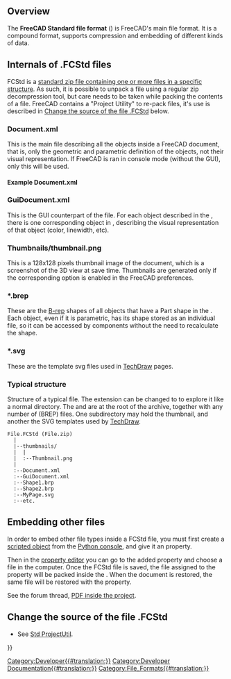 <languages/>
{{TOCright}}
<translate>

==Overview== <!--T:35-->

<!--T:1-->
The '''FreeCAD Standard file format''' ({{FileName|.FCStd}}) is FreeCAD's main file format. It is a compound format, supports compression and embedding of different kinds of data.

== Internals of .FCStd files == <!--T:5-->

<!--T:14-->
FCStd is a [[#Typical_structure|standard zip file containing one or more files in a specific structure]].  As such, it is possible to unpack a {{FileName|.FCStd}} file using a regular zip decompression tool, but care needs to be taken while packing the contents of a {{FileName|.FCStd}} file.  FreeCAD contains a "Project Utility" to re-pack {{FileName|.FCStd}} files, it's use is described in [[#Change the source of the file .FCStd|Change the source of the file .FCStd]] below.

===Document.xml=== <!--T:15-->

<!--T:25-->
This is the main {{FileName|.xml}} file describing all the objects inside a FreeCAD document, that is, only the geometric and parametric definition of the objects, not their visual representation. If FreeCAD is ran in console mode (without the GUI), only this {{FileName|Document.xml}} will be used.

==== Example Document.xml==== <!--T:16-->

</translate>
{{Code|lang=xml|code=
 <?xml version='1.0' encoding='utf-8'?>
 <!--
 FreeCAD Document, see http://free-cad.sourceforge.net for more informations...
 -->
 <Document SchemaVersion="4">
    <Properties Count="9">
       <Property name="Comment" type="App::PropertyString">
          <String value=""/>
       </Property>
       <Property name="Company" type="App::PropertyString">
          <String value=""/>
       </Property>
       <Property name="CreatedBy" type="App::PropertyString">
          <String value=""/>
       </Property>
       <Property name="CreationDate" type="App::PropertyString">
          <String value="Fri Jan 29 15:14:38 2010 "/>
       </Property>
       <Property name="FileName" type="App::PropertyString">
          <String value="/tmp/test.FCStd"/>
       </Property>
       <Property name="Id" type="App::PropertyString">
          <String value="201b746f-a1ed-4297-bf3d-65d5ec11abe0"/>
       </Property>
       <Property name="Label" type="App::PropertyString">
          <String value="names"/>
       </Property>
       <Property name="LastModifiedBy" type="App::PropertyString">
          <String value=""/>
       </Property>
       <Property name="LastModifiedDate" type="App::PropertyString">
          <String value="Fri Jan 29 15:15:21 2010 "/>
       </Property>
    </Properties>
    <Objects Count="2">
       <Object type="Mesh::Cube" name="Cube" />
       <Object type="Part::Box" name="Box" />
    </Objects>
    <ObjectData Count="2">
       <Object name="Cube">
          <Properties Count="7">
             <Property name="Height" type="App::PropertyFloatConstraint">
                <Float value="10"/>
             </Property>
             <Property name="Label" type="App::PropertyString">
                <String value="Cube"/>
             </Property>
             <Property name="Length" type="App::PropertyFloatConstraint">
                <Float value="10"/>
             </Property>
             <Property name="Mesh" type="Mesh::PropertyMeshKernel">
                <Mesh file="MeshKernel.bms"/>
             </Property>
             <Property name="Placement" type="App::PropertyPlacement">
                <PropertyPlacement Px="0" Py="0" Pz="0" Q0="0" Q1="0" Q2="0" Q3="1"/>
             </Property>
             <Property name="Pos" type="App::PropertyPlacementLink">
                <Link value=""/>
             </Property>
             <Property name="Width" type="App::PropertyFloatConstraint">
                <Float value="10"/>
             </Property>
          </Properties>
       </Object>
       <Object name="Box">
          <Properties Count="7">
             <Property name="Height" type="App::PropertyLength">
                <Float value="10"/>
             </Property>
             <Property name="Label" type="App::PropertyString">
                <String value="Box2"/>
             </Property>
             <Property name="Length" type="App::PropertyLength">
                <Float value="10"/>
             </Property>
             <Property name="Placement" type="App::PropertyPlacement">
                <PropertyPlacement Px="0" Py="0" Pz="0" Q0="0" Q1="0" Q2="0" Q3="1"/>
             </Property>
             <Property name="Pos" type="App::PropertyPlacementLink">
                <Link value=""/>
             </Property>
             <Property name="Shape" type="Part::PropertyPartShape">
                <Part file="PartShape.brp2"/>
             </Property>
             <Property name="Width" type="App::PropertyLength">
                <Float value="10"/>
             </Property>
          </Properties>
       </Object>
    </ObjectData>
 </Document>
}}
<translate>

===GuiDocument.xml=== <!--T:6-->

<!--T:26-->
This is the GUI counterpart of the {{FileName|Document.xml}} file. For each object described in the {{FileName|Document.xml}}, there is one corresponding object in {{FileName|GuiDocument.xml}}, describing the visual representation of that object (color, linewidth, etc).

===Thumbnails/thumbnail.png=== <!--T:7-->

<!--T:27-->
This is a 128x128 pixels thumbnail image of the document, which is a screenshot of the 3D view at save time. Thumbnails are generated only if the corresponding option is enabled in the FreeCAD preferences.

===*.brep=== <!--T:9-->

<!--T:29-->
These are the [[wikipedia:Boundary representation|B-rep]] shapes of all objects that have a Part shape in the {{FileName|Document.xml}}. Each object, even if it is parametric, has its shape stored as an individual {{FileName|.brep}} file, so it can be accessed by components without the need to recalculate the shape.

===*.svg=== <!--T:8-->

<!--T:28-->
These are the template svg files used in [[TechDraw_Workbench|TechDraw]] pages.

===Typical structure=== <!--T:17-->

<!--T:30-->
Structure of a typical {{FileName|.FCStd}} file. The extension can be changed to {{FileName|.zip}} to explore it like a normal directory. The {{FileName|Document.xml}} and {{FileName|GuiDocument.xml}} are at the root of the archive, together with any number of {{FileName|.brp}} (BREP) files. One subdirectory may hold the thumbnail, and another the SVG templates used by [[TechDraw_Workbench|TechDraw]].

</translate>
<!--DO NOT remove the <pre> </pre> tags. These are used to display the text exactly like this.-->
<pre>
File.FCStd (File.zip)
  |
  |--thumbnails/
  |  |
  |  :--Thumbnail.png
  |
  :--Document.xml
  :--GuiDocument.xml
  :--Shape1.brp
  :--Shape2.brp
  :--MyPage.svg
  :--etc.
</pre>
<translate>

== Embedding other files == <!--T:31-->

<!--T:32-->
In order to embed other file types inside a FCStd file, you must first create a [[Scripted_objects|scripted object]] from the [[Python_console|Python console]], and give it an {{incode|App::PropertyFileIncluded}} property.

<!--T:33-->
Then in the [[Property_editor|property editor]] you can go to the added property and choose a file in the computer. Once the FCStd file is saved, the file assigned to the {{PropertyData|PropertyFileIncluded}} property will be packed inside the {{incode|.FCStd}}. When the document is restored, the same file will be restored with the {{PropertyData|PropertyFileIncluded}} property.

</translate>
{{Code|code=
custom_obj = App.ActiveDocument.addObject("App::FeaturePython", "CustomObject")
custom_obj.addProperty("App::PropertyFileIncluded", "AttachedFile")
}}
<translate>

<!--T:34-->
See the forum thread, [https://forum.freecadweb.org/viewtopic.php?t=38201 PDF inside the project].

==Change the source of the file .FCStd== <!--T:3-->

<!--T:4-->
* See [[Std_ProjectUtil|Std ProjectUtil]].


</translate>
{{Userdocnavi{{#translation:}}}}
[[Category:Developer{{#translation:}}]]
[[Category:Developer Documentation{{#translation:}}]]
[[Category:File_Formats{{#translation:}}]]
{{clear}}
